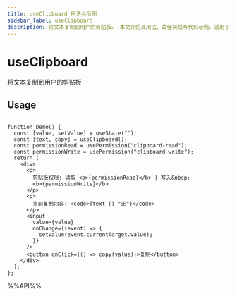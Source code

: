 ```yaml
---
title: useClipboard 用法与示例
sidebar_label: useClipboard
description: 将文本复制到用户的剪贴板。 本文介绍其用法、最佳实践与代码示例。适用于 React 开发中需要处理副作用的场景。
---
```

# useClipboard

将文本复制到用户的剪贴板


## Usage

```tsx live

function Demo() {
  const [value, setValue] = useState("");
  const [text, copy] = useClipboard();
  const permissionRead = usePermission("clipboard-read");
  const permissionWrite = usePermission("clipboard-write");
  return (
    <div>
      <p>
        剪贴板权限: 读取 <b>{permissionRead}</b> | 写入&nbsp;
        <b>{permissionWrite}</b>
      </p>
      <p>
        当前复制内容: <code>{text || "无"}</code>
      </p>
      <input
        value={value}
        onChange={(event) => {
          setValue(event.currentTarget.value);
        }}
      />
      <button onClick={() => copy(value)}>复制</button>
    </div>
  );
};

```

%%API%%